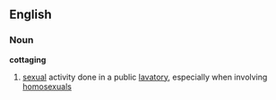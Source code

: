 ==English==
===Noun===
'''cottaging'''
#[[sexual]] activity done in a public [[lavatory]], especially when involving [[homosexual]]s